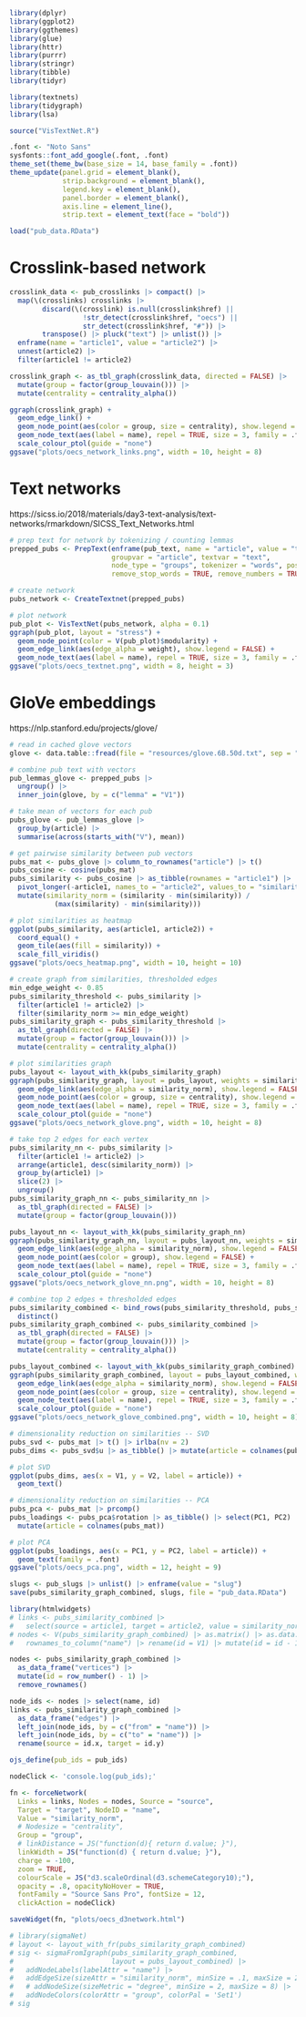 ```r
library(dplyr)
library(ggplot2)
library(ggthemes)
library(glue)
library(httr)
library(purrr)
library(stringr)
library(tibble)
library(tidyr)

library(textnets)
library(tidygraph)
library(lsa)

source("VisTextNet.R")

.font <- "Noto Sans"
sysfonts::font_add_google(.font, .font)
theme_set(theme_bw(base_size = 14, base_family = .font))
theme_update(panel.grid = element_blank(),
             strip.background = element_blank(),
             legend.key = element_blank(),
             panel.border = element_blank(),
             axis.line = element_line(),
             strip.text = element_text(face = "bold"))
```

```r
load("pub_data.RData")
```

# Crosslink-based network

```r
crosslink_data <- pub_crosslinks |> compact() |>
  map(\(crosslinks) crosslinks |>
        discard(\(crosslink) is.null(crosslink$href) ||
                  !str_detect(crosslink$href, "oecs") ||
                  str_detect(crosslink$href, "#")) |>
        transpose() |> pluck("text") |> unlist()) |>
  enframe(name = "article1", value = "article2") |>
  unnest(article2) |>
  filter(article1 != article2)

crosslink_graph <- as_tbl_graph(crosslink_data, directed = FALSE) |>
  mutate(group = factor(group_louvain())) |>
  mutate(centrality = centrality_alpha())

ggraph(crosslink_graph) +
  geom_edge_link() +
  geom_node_point(aes(color = group, size = centrality), show.legend = FALSE) +
  geom_node_text(aes(label = name), repel = TRUE, size = 3, family = .font) +
  scale_colour_ptol(guide = "none")
ggsave("plots/oecs_network_links.png", width = 10, height = 8)
```

# Text networks

https://sicss.io/2018/materials/day3-text-analysis/text-networks/rmarkdown/SICSS_Text_Networks.html

```r
# prep text for network by tokenizing / counting lemmas
prepped_pubs <- PrepText(enframe(pub_text, name = "article", value = "text"),
                         groupvar = "article", textvar = "text",
                         node_type = "groups", tokenizer = "words", pos = "nouns",
                         remove_stop_words = TRUE, remove_numbers = TRUE)

# create network
pubs_network <- CreateTextnet(prepped_pubs)

# plot network
pub_plot <- VisTextNet(pubs_network, alpha = 0.1)
ggraph(pub_plot, layout = "stress") +
  geom_node_point(color = V(pub_plot)$modularity) +
  geom_edge_link(aes(edge_alpha = weight), show.legend = FALSE) +
  geom_node_text(aes(label = name), repel = TRUE, size = 3, family = .font)
ggsave("plots/oecs_textnet.png", width = 8, height = 3)
```

# GloVe embeddings

https://nlp.stanford.edu/projects/glove/

```r
# read in cached glove vectors
glove <- data.table::fread(file = "resources/glove.6B.50d.txt", sep = " ", quote = "")

# combine pub text with vectors
pub_lemmas_glove <- prepped_pubs |>
  ungroup() |>
  inner_join(glove, by = c("lemma" = "V1"))

# take mean of vectors for each pub
pubs_glove <- pub_lemmas_glove |>
  group_by(article) |>
  summarise(across(starts_with("V"), mean))

# get pairwise similarity between pub vectors
pubs_mat <- pubs_glove |> column_to_rownames("article") |> t()
pubs_cosine <- cosine(pubs_mat)
pubs_similarity <- pubs_cosine |> as_tibble(rownames = "article1") |>
  pivot_longer(-article1, names_to = "article2", values_to = "similarity") |>
  mutate(similarity_norm = (similarity - min(similarity)) /
           (max(similarity) - min(similarity)))

# plot similarities as heatmap
ggplot(pubs_similarity, aes(article1, article2)) +
  coord_equal() +
  geom_tile(aes(fill = similarity)) +
  scale_fill_viridis()
ggsave("plots/oecs_heatmap.png", width = 10, height = 10)
```

```r
# create graph from similarities, thresholded edges
min_edge_weight <- 0.85
pubs_similarity_threshold <- pubs_similarity |>
  filter(article1 != article2) |>
  filter(similarity_norm >= min_edge_weight)
pubs_similarity_graph <- pubs_similarity_threshold |>
  as_tbl_graph(directed = FALSE) |>
  mutate(group = factor(group_louvain())) |>
  mutate(centrality = centrality_alpha())

# plot similarities graph
pubs_layout <- layout_with_kk(pubs_similarity_graph)
ggraph(pubs_similarity_graph, layout = pubs_layout, weights = similarity_norm) +
  geom_edge_link(aes(edge_alpha = similarity_norm), show.legend = FALSE) +
  geom_node_point(aes(color = group, size = centrality), show.legend = FALSE) +
  geom_node_text(aes(label = name), repel = TRUE, size = 3, family = .font) +
  scale_colour_ptol(guide = "none")
ggsave("plots/oecs_network_glove.png", width = 10, height = 8)

# take top 2 edges for each vertex
pubs_similarity_nn <- pubs_similarity |>
  filter(article1 != article2) |>
  arrange(article1, desc(similarity_norm)) |>
  group_by(article1) |>
  slice(2) |>
  ungroup()
pubs_similarity_graph_nn <- pubs_similarity_nn |>
  as_tbl_graph(directed = FALSE) |>
  mutate(group = factor(group_louvain()))

pubs_layout_nn <- layout_with_kk(pubs_similarity_graph_nn)
ggraph(pubs_similarity_graph_nn, layout = pubs_layout_nn, weights = similarity_norm) +
  geom_edge_link(aes(edge_alpha = similarity_norm), show.legend = FALSE) +
  geom_node_point(aes(color = group), show.legend = FALSE) +
  geom_node_text(aes(label = name), repel = TRUE, size = 3, family = .font) +
  scale_colour_ptol(guide = "none")
ggsave("plots/oecs_network_glove_nn.png", width = 10, height = 8)

# combine top 2 edges + thresholded edges
pubs_similarity_combined <- bind_rows(pubs_similarity_threshold, pubs_similarity_nn) |>
  distinct()
pubs_similarity_graph_combined <- pubs_similarity_combined |>
  as_tbl_graph(directed = FALSE) |>
  mutate(group = factor(group_louvain())) |>
  mutate(centrality = centrality_alpha())

pubs_layout_combined <- layout_with_kk(pubs_similarity_graph_combined)
ggraph(pubs_similarity_graph_combined, layout = pubs_layout_combined, weights = similarity_norm) +
  geom_edge_link(aes(edge_alpha = similarity_norm), show.legend = FALSE) +
  geom_node_point(aes(color = group, size = centrality), show.legend = FALSE) +
  geom_node_text(aes(label = name), repel = TRUE, size = 3, family = .font) +
  scale_colour_ptol(guide = "none")
ggsave("plots/oecs_network_glove_combined.png", width = 10, height = 8)
```

```r
# dimensionality reduction on similarities -- SVD
pubs_svd <- pubs_mat |> t() |> irlba(nv = 2)
pubs_dims <- pubs_svd$u |> as_tibble() |> mutate(article = colnames(pubs_mat))

# plot SVD
ggplot(pubs_dims, aes(x = V1, y = V2, label = article)) +
  geom_text()

# dimensionality reduction on similarities -- PCA
pubs_pca <- pubs_mat |> prcomp()
pubs_loadings <- pubs_pca$rotation |> as_tibble() |> select(PC1, PC2) |>
  mutate(article = colnames(pubs_mat))

# plot PCA
ggplot(pubs_loadings, aes(x = PC1, y = PC2, label = article)) +
  geom_text(family = .font)
ggsave("plots/oecs_pca.png", width = 12, height = 9)
```

```r
slugs <- pub_slugs |> unlist() |> enframe(value = "slug")
save(pubs_similarity_graph_combined, slugs, file = "pub_data.RData")
```

```r
library(htmlwidgets)
# links <- pubs_similarity_combined |>
#   select(source = article1, target = article2, value = similarity_norm)
# nodes <- V(pubs_similarity_graph_combined) |> as.matrix() |> as.data.frame() |>
#   rownames_to_column("name") |> rename(id = V1) |> mutate(id = id - 1)

nodes <- pubs_similarity_graph_combined |>
  as_data_frame("vertices") |>
  mutate(id = row_number() - 1) |>
  remove_rownames()

node_ids <- nodes |> select(name, id)
links <- pubs_similarity_graph_combined |>
  as_data_frame("edges") |>
  left_join(node_ids, by = c("from" = "name")) |>
  left_join(node_ids, by = c("to" = "name")) |>
  rename(source = id.x, target = id.y)

ojs_define(pub_ids = pub_ids)

nodeClick <- 'console.log(pub_ids);'

fn <- forceNetwork(
  Links = links, Nodes = nodes, Source = "source",
  Target = "target", NodeID = "name",
  Value = "similarity_norm",
  # Nodesize = "centrality",
  Group = "group",
  # linkDistance = JS("function(d){ return d.value; }"),
  linkWidth = JS("function(d) { return d.value; }"),
  charge = -100,
  zoom = TRUE,
  colourScale = JS("d3.scaleOrdinal(d3.schemeCategory10);"),
  opacity = .8, opacityNoHover = TRUE,
  fontFamily = "Source Sans Pro", fontSize = 12,
  clickAction = nodeClick)

saveWidget(fn, "plots/oecs_d3network.html")
```

```r
# library(sigmaNet)
# layout <- layout_with_fr(pubs_similarity_graph_combined)
# sig <- sigmaFromIgraph(pubs_similarity_graph_combined,
#                        layout = pubs_layout_combined) |>
#   addNodeLabels(labelAttr = "name") |>
#   addEdgeSize(sizeAttr = "similarity_norm", minSize = .1, maxSize = 2) |>
#   # addNodeSize(sizeMetric = "degree", minSize = 2, maxSize = 8) |>
#   addNodeColors(colorAttr = "group", colorPal = 'Set1')
# sig
```

